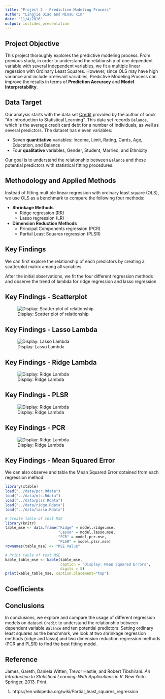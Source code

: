 ```yaml
---
title: "Project 2 - Predictive Modeling Process"
author: "Lingjie Qiao and Minsu Kim"
date: "11/4/2016"
output: ioslides_presentation
---
```


## Project Objective
This project thoroughly explores the predictive modeling process. From previous study, in order to understand the relationship of one dependent variable with several independent variables, we fit a multiple linear regession with Ordinary Least Squares. However, since OLS may have high variance and include irrelevant variables, Predictive Modeling Process can improve the results in terms of **Prediction Accuracy** and **Model Interpretability**. 

## Data Target
Our analysis starts with the data set [Credit](http://www-bcf.usc.edu/~gareth/ISL/Credit.csv) provided by the author of book "An Introduction to Statistical Learning". This data set records `Balance`, which is the average credit card debt for a number of individuals, as well as several predictors. The dataset has eleven variables:

<div class="blue">
- Seven **quantitative** variables: Income, Limit, Rating, Cards, Age, Education, and Balance
- Four **qualitative** variables, Gender, Student, Married, and Ethnicity
</div>

Our goal is to understand the relationship between `Balance` and these potential predictors with statistical fitting procedures.


## Methodology and Applied Methods

Instead of fitting multiple linear regression with ordinary least square (OLS), we use OLS as a benchmark to compare the following four methods: 

- **Shrinkage Methods**
    - Ridge regression (RR)
    - Lasso regression (LR)
- **Dimension Reduction Methods**
    - Principal Components regression (PCR)
    - Partial Least Squares regression (PLSR)

## Key Findings

We can first explore the relationship of each predictors by creating a scatterplot matrix among all variables.

After the initial observations, we fit the four different regression methods and observe the trend of lambda for ridge regression and lasso regression

## Key Findings - Scatterplot

![Display: Scatter plot of relationship](../images/scatterplot-matrix.png)

## Key Findings - Lasso Lambda

![Display: Lasso Lambda](../images/lasso-lambda.png)

## Key Findings - Ridge Lambda

![Display: Ridge Lambda](../images/ridge-lambda.png)

## Key Findings - PLSR

![Display: Ridge Lambda](../images/plsr-combs.png)

## Key Findings - PCR

![Display: Ridge Lambda](../images/pcr-combs.png)

## Key Findings - Mean Squared Error

We can also observe and table the Mean Squared Error obtained from each regression method

```r
library(xtable)
load("../data/pcr.Rdata")
load("../data/ols.Rdata")
load("../data/plsr.Rdata")
load("../data/ridge.Rdata")
load("../data/lasso.Rdata")
```

```r
# Create table of test MSE
library(knitr)
table_mse <- data.frame("Ridge" = model.ridge.mse,
                        "Lasso" = model.lasso.mse,
                        "PCR" = model.pcr.mse,
                        "PLSR" = model.plsr.mse)
rownames(table_mse) <- "MSE Value"

# Print table of test MSE
kable_table_mse <- kable(table_mse,
                         caption = "Display: Mean Squared Errors",
                         digits = 5)
print(kable_table_mse, caption.placement="top")
```

## Coefficients



## Conclusions

In conclusions, we explore and compare the usage of different regression models on dataset `Credit` to understand the relationship between dependent variable `Balance` and ten potential predictors. Setting ordinary least squares as the benchmark, we look at two shrinkage regression methods (ridge and lasso) and two dimension reduction regression methods (PCR and PLSR) to find the best fitting model.

## Reference

James, Gareth, Daniela Witten, Trevor Hastie, and Robert Tibshirani. _An Introduction to Statistical Learning: With Applications in R_. New York: Springer, 2013. Print.

1. https://en.wikipedia.org/wiki/Partial_least_squares_regression


